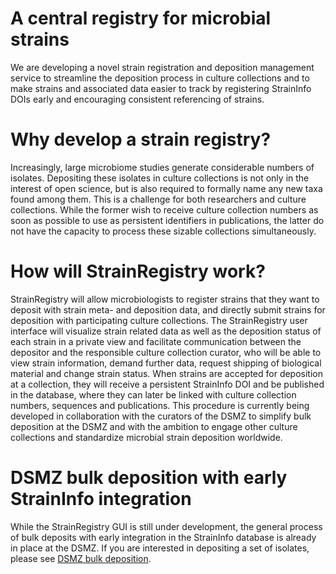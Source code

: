 
<ContentContainer>

<Container>
<div className={ClHtml.cnt} style={{
"overflow-x": "scroll"
}}>

<LogoStrainRegistryVD />

# A central registry for microbial strains

</div>
<div className={`${ClHtml.cnt} ${ClHtml.row}`}>
<div className={Col.lN6}>

We are developing a novel strain registration and deposition management service to
streamline the deposition process in culture collections and to make strains and
associated data easier to track by registering StrainInfo DOIs early and encouraging
consistent referencing of strains.

# Why develop a strain registry?

Increasingly, large microbiome studies generate considerable numbers of isolates.
Depositing these isolates in culture collections is not only in the interest of open
science, but is also required to formally name any new taxa found among them.
This is a challenge for both researchers and culture collections. While the former
wish to receive culture collection numbers as soon as possible to use as persistent
identifiers in publications, the latter do not have the capacity to process these sizable
collections simultaneously.

# How will StrainRegistry work?

StrainRegistry will allow microbiologists to register strains that they want to
deposit with strain meta- and deposition data, and directly submit strains for
deposition with participating culture collections. The StrainRegistry user interface
will visualize strain related data as well as the deposition status of each strain in a
private view and facilitate communication between the depositor and the responsible
culture collection curator, who will be able to view strain information, demand
further data, request shipping of biological material and change strain status.
When strains are accepted for deposition at a collection, they will receive a persistent
StrainInfo DOI and be published in the database, where they can later be linked with
culture collection numbers, sequences and publications.
This procedure is currently being developed in collaboration with the curators of the
DSMZ to simplify bulk deposition at the DSMZ and with the ambition to engage other
culture collections and standardize microbial strain deposition worldwide.

# DSMZ bulk deposition with early StrainInfo integration

While the StrainRegistry GUI is still under development, the general process of
bulk deposits with early integration in the StrainInfo database is already in place at
the DSMZ. If you are interested in depositing a set of isolates,
please see <a href={DSMZ_BULK}>DSMZ bulk deposition</a>.

</div>
<div className={`${Col.lN6} ${Pad.lN15}`} style={{
    "overflow-x": "scroll"
}}>

<ProcStrainRegistryVD />

</div>
</div>
</Container>
</ContentContainer>

